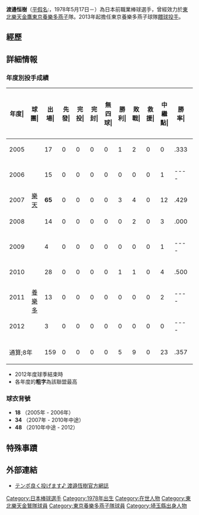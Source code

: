 {{Infobox NPB player|
bgcolor1=#ccc|
bgcolor2=#ccc|
textcolor1=#000|
textcolor2=#000|
name=渡邊 恒樹<br />Watanabe Kouki|
image=|
width=300|
birthdate= {{birth date and age|1978|5|17}}|
position=投手|
team=東京養樂多燕子|
number=|
bats=左|
throws=左|
debutyear=2005年6月1日|
debutteam=[[東北樂天金鷹|東北樂天金鷹]]|
statyear= 2010年|
stat1label=勝—敗—救援|
stat1value=5—9—0|
stat3label=[[防禦率|防禦率]]|
stat3value=3.85|
stat4label=[[三振|奪三振]]|
stat4value=74|
teams=<nowiki></nowiki>
*[[相洋高等學校|相洋高等學校]]
*[[東京農業大學|東京農業大學]]
*NTT東日本硬式野球部
*[[東北樂天金鷹|東北樂天金鷹]] (2005 - 2010)
*[[東京養樂多燕子|東京養樂多燕子]]（2010 - 2012)
}}
'''渡邉恒樹'''（[[平假名|平假名]]:{{lang|ja|わたなべ こうき}}，1978年5月17日－）為日本前職業棒球選手，曾經效力於[[東北樂天金鷹|東北樂天金鷹]][[東京養樂多燕子|東京養樂多燕子]]隊。2013年起擔任東京養樂多燕子球隊[[餵球投手|餵球投手]]。

==經歷==

== 詳細情報 ==
=== 年度別投手成績 ===
{| class="wikitable" style="text-align:right; font-size:small"
|-bgcolor="#efefef"
!年度|!!球團|!!出場|!!先發|!!完投|!!完封|!!無四球|!!勝利|!!敗戰|!!救援|!!中繼點|!!勝率|!!打者|!!投球<br>局數|!!被<br>安<br>打|!!被全壘打|!!保送|!!敬遠|!!觸身球|!!三<br>振<br>數|!!暴投|!!犯規|!!失分|!!自<br>責<br>分|!!防<br>禦<br>率|!!WHIP
|-
|style="text-align: center;"|2005
|rowspan="5" style="text-align: center;"|[[東北樂天金鷹|樂天]]
|17||0||0||0||0||1||2||0||0||.333||110||28.0||19||1||12||1||0||23||4||0||7||6||1.93||1.11
|-
|style="text-align: center;"|2006
|15||0||0||0||0||0||0||0||1||----||77||17.2||20||3||6||0||0||8||1||0||7||6||3.06||1.47
|-
|style="text-align: center;"|2007
|'''65'''||0||0||0||0||3||4||0||12||.429||204||45.0||45||2||18||1||6||33||3||0||21||17||3.40||1.40
|-
|style="text-align: center;"|2008
|14||0||0||0||0||0||2||0||3||.000||34||6.2||9||1||7||0||0||3||0||0||7||7||9.45||2.40
|-
|style="text-align: center;"|2009
|4||0||0||0||0||0||0||0||1||----||23||3.2||11||2||0||0||1||1||0||0||6||6||14.73||3.00
|-
|style="text-align: center;"|2010
|rowspan="3" style="text-align: center;"|[[東京養樂多燕子|養樂多]]
|28||0||0||0||0||1||1||0||4||.500||59||13.2||13||0||6||0||1||6||1||0||7||7||4.61||1.40
|-
|style="text-align: center;"|2011
|13||0||0||0||0||0||0||0||2||----||68||16.1||15||0||4||0||3||9||1||0||10||9||4.96||1.17
|-
|style="text-align: center;"|2012
|3||0||0||0||0||0||0||0||0||----||13||2.0||5||1||2||0||0||2||1||0||3||3||13.50||3.50
|-
!colspan="2"|通算;8年
|159||0||0||0||0||5||9||0||23||.357||588||133.0||137||10||55||2||11||85||11||0||68||61||4.13||1.44
|}
*  2012年度球季結束時
* 各年度的'''粗字'''為該聯盟最高

=== 球衣背號 ===
* '''18''' （2005年 - 2006年）
* '''34''' （2007年 - 2010年中途）
* '''48''' （2010年中途 - 2012）

==特殊事蹟==

==外部連結==
*[https://web.archive.org/web/20100328083621/http://plaza.rakuten.co.jp/watanabekoki テンポ良く投げます♪ 渡邉恆樹官方網誌]
{{台灣棒球維基館}}
{{東京養樂多燕子球團2011球員名單}}

{{DEFAULTSORT:Watanabe Kouki}}

[[Category:日本棒球選手|Category:日本棒球選手]]
[[Category:1978年出生|Category:1978年出生]]
[[Category:在世人物|Category:在世人物]]
[[Category:東北樂天金鷲隊球員|Category:東北樂天金鷲隊球員]]
[[Category:東京養樂多燕子隊球員|Category:東京養樂多燕子隊球員]]
[[Category:埼玉縣出身人物|Category:埼玉縣出身人物]]